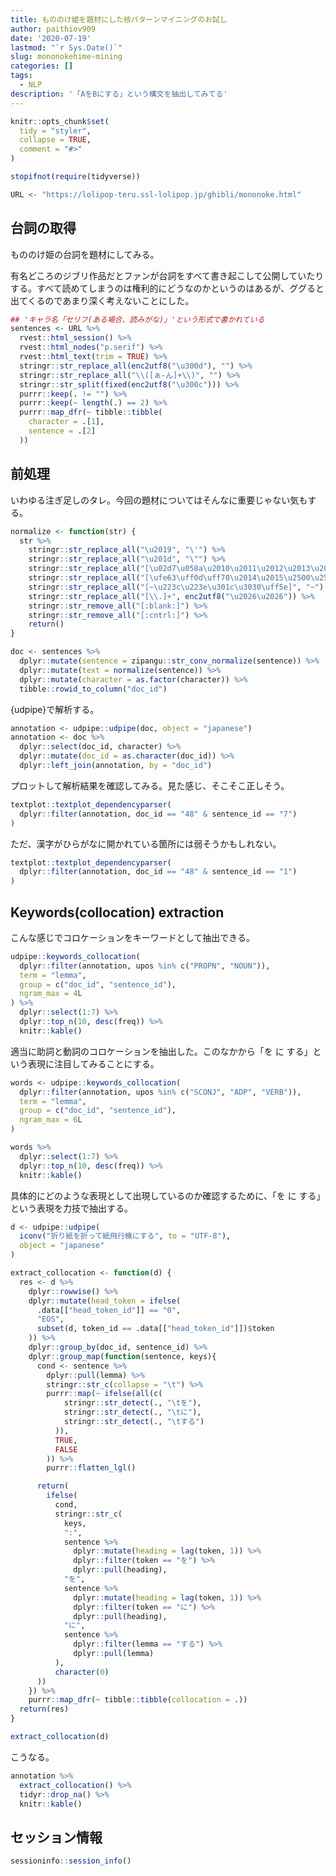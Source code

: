 ```yaml
---
title: もののけ姫を題材にした核パターンマイニングのお試し
author: paithiov909
date: '2020-07-19'
lastmod: "`r Sys.Date()`"
slug: mononokehime-mining
categories: []
tags:
  - NLP
description: '「AをBにする」という構文を抽出してみてる'
---
```


```r
knitr::opts_chunk$set(
  tidy = "styler",
  collapse = TRUE,
  comment = "#>"
)

stopifnot(require(tidyverse))

URL <- "https://lolipop-teru.ssl-lolipop.jp/ghibli/mononoke.html"
```

## 台詞の取得

もののけ姫の台詞を題材にしてみる。

有名どころのジブリ作品だとファンが台詞をすべて書き起こして公開していたりする。すべて読めてしまうのは権利的にどうなのかというのはあるが、ググると出てくるのであまり深く考えないことにした。

```r
## 'キャラ名「セリフ(ある場合、読みがな)」'という形式で書かれている
sentences <- URL %>%
  rvest::html_session() %>%
  rvest::html_nodes("p.serif") %>%
  rvest::html_text(trim = TRUE) %>%
  stringr::str_replace_all(enc2utf8("\u300d"), "") %>%
  stringr::str_replace_all("\\([ぁ-ん]+\\)", "") %>%
  stringr::str_split(fixed(enc2utf8("\u300c"))) %>%
  purrr::keep(. != "") %>%
  purrr::keep(~ length(.) == 2) %>%
  purrr::map_dfr(~ tibble::tibble(
    character = .[1],
    sentence = .[2]
  ))
```

## 前処理

いわゆる注ぎ足しのタレ。今回の題材についてはそんなに重要じゃない気もする。

```r
normalize <- function(str) {
  str %>%
    stringr::str_replace_all("\u2019", "\'") %>%
    stringr::str_replace_all("\u201d", "\"") %>%
    stringr::str_replace_all("[\u02d7\u058a\u2010\u2011\u2012\u2013\u2043\u207b\u208b\u2212]", "-") %>%
    stringr::str_replace_all("[\ufe63\uff0d\uff70\u2014\u2015\u2500\u2501\u30fc]", enc2utf8("\u30fc")) %>%
    stringr::str_replace_all("[~\u223c\u223e\u301c\u3030\uff5e]", "~") %>%
    stringr::str_replace_all("[\\.]+", enc2utf8("\u2026\u2026")) %>%
    stringr::str_remove_all("[:blank:]") %>%
    stringr::str_remove_all("[:cntrl:]") %>%
    return()
}

doc <- sentences %>%
  dplyr::mutate(sentence = zipangu::str_conv_normalize(sentence)) %>%
  dplyr::mutate(text = normalize(sentence)) %>%
  dplyr::mutate(character = as.factor(character)) %>%
  tibble::rowid_to_column("doc_id")
```

{udpipe}で解析する。

```r
annotation <- udpipe::udpipe(doc, object = "japanese")
annotation <- doc %>%
  dplyr::select(doc_id, character) %>%
  dplyr::mutate(doc_id = as.character(doc_id)) %>%
  dplyr::left_join(annotation, by = "doc_id")
```

プロットして解析結果を確認してみる。見た感じ、そこそこ正しそう。

```r
textplot::textplot_dependencyparser(
  dplyr::filter(annotation, doc_id == "48" & sentence_id == "7")
)
```

ただ、漢字がひらがなに開かれている箇所には弱そうかもしれない。

```r
textplot::textplot_dependencyparser(
  dplyr::filter(annotation, doc_id == "48" & sentence_id == "1")
)
```

## Keywords(collocation) extraction

こんな感じでコロケーションをキーワードとして抽出できる。

```r
udpipe::keywords_collocation(
  dplyr::filter(annotation, upos %in% c("PROPN", "NOUN")),
  term = "lemma",
  group = c("doc_id", "sentence_id"),
  ngram_max = 4L
) %>%
  dplyr::select(1:7) %>%
  dplyr::top_n(10, desc(freq)) %>%
  knitr::kable()
```

適当に助詞と動詞のコロケーションを抽出した。このなかから「を に する」という表現に注目してみることにする。

```r
words <- udpipe::keywords_collocation(
  dplyr::filter(annotation, upos %in% c("SCONJ", "ADP", "VERB")),
  term = "lemma",
  group = c("doc_id", "sentence_id"),
  ngram_max = 6L
)

words %>%
  dplyr::select(1:7) %>%
  dplyr::top_n(10, desc(freq)) %>%
  knitr::kable()
```

具体的にどのような表現として出現しているのか確認するために、「を に する」という表現を力技で抽出する。

```r
d <- udpipe::udpipe(
  iconv("折り紙を折って紙飛行機にする", to = "UTF-8"),
  object = "japanese"
)

extract_collocation <- function(d) {
  res <- d %>%
    dplyr::rowwise() %>%
    dplyr::mutate(head_token = ifelse(
      .data[["head_token_id"]] == "0",
      "EOS",
      subset(d, token_id == .data[["head_token_id"]])$token
    )) %>%
    dplyr::group_by(doc_id, sentence_id) %>%
    dplyr::group_map(function(sentence, keys){
      cond <- sentence %>%
        dplyr::pull(lemma) %>%
        stringr::str_c(collapse = "\t") %>%
        purrr::map(~ ifelse(all(c(
            stringr::str_detect(., "\tを"),
            stringr::str_detect(., "\tに"),
            stringr::str_detect(., "\tする")
          )),
          TRUE,
          FALSE
        )) %>%
        purrr::flatten_lgl()

      return(
        ifelse(
          cond,
          stringr::str_c(
            keys,
            ":",
            sentence %>%
              dplyr::mutate(heading = lag(token, 1)) %>%
              dplyr::filter(token == "を") %>%
              dplyr::pull(heading),
            "を",
            sentence %>%
              dplyr::mutate(heading = lag(token, 1)) %>%
              dplyr::filter(token == "に") %>%
              dplyr::pull(heading),
            "に",
            sentence %>%
              dplyr::filter(lemma == "する") %>%
              dplyr::pull(lemma)
          ),
          character(0)
      ))
    }) %>%
    purrr::map_dfr(~ tibble::tibble(collocation = .))
  return(res)
}

extract_collocation(d)
```

こうなる。

```r
annotation %>%
  extract_collocation() %>%
  tidyr::drop_na() %>%
  knitr::kable()
```

## セッション情報

```r
sessioninfo::session_info()
```
